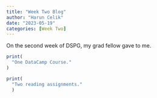 ```yaml
---
title: "Week Two Blog"
author: "Harun Celik"
date: "2023-05-19"
categories: [Week Two]
---
```


On the second week of DSPG, my grad fellow gave to me.

```r
print(
  "One DataCamp Course."
)
```

```r
print(
  "Two reading assignments."
  )
```
